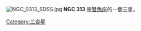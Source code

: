 {{NGCInfoBox|NGCID=NGC 313|發現者=威廉·帕森思|發現日期=1850年11月19日|其他編號=GC 5059|曆元=J2000.0|赤經=57分45.7秒|赤緯=30°22'0""|星座=雙魚座|星體=雙星|星等=|表面亮度=|藍等=}}
[[File:NGC_0313_SDSS.jpg|thumb]]
'''NGC 313''' 是[[雙魚座|雙魚座]]的一個三星。

{{NGCReference|313}}
{{Catalogs|NGC=313}}

{{Galaxy-stub}}
[[Category:三合星|Category:三合星]]